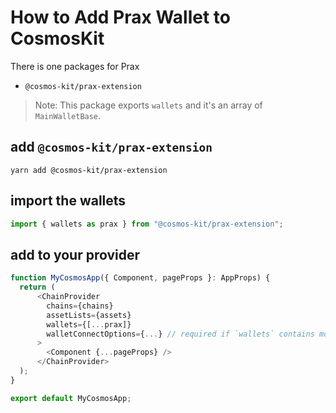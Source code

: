 # How to Add Prax Wallet to CosmosKit

There is one packages for Prax

- `@cosmos-kit/prax-extension`

> Note: This package exports `wallets` and it's an array of `MainWalletBase`.

## add `@cosmos-kit/prax-extension`

```
yarn add @cosmos-kit/prax-extension
```

## import the wallets

```js
import { wallets as prax } from "@cosmos-kit/prax-extension";
```

## add to your provider

```js
function MyCosmosApp({ Component, pageProps }: AppProps) {
  return (
      <ChainProvider
        chains={chains}
        assetLists={assets}
        wallets={[...prax]}
        walletConnectOptions={...} // required if `wallets` contains mobile wallets
      >
        <Component {...pageProps} />
      </ChainProvider>
  );
}

export default MyCosmosApp;
```
